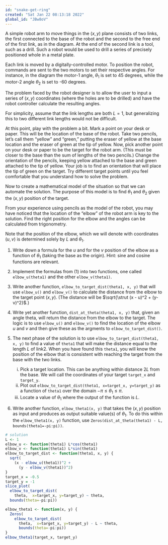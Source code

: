 ```yaml
---
id: "snake-get-ring"
created: "Sat Jan 22 08:13:18 2022"
global_id: "JBw8oV"
---
```


A simple robot arm to move things in the $(x,y)$ plane consists of two links, the first connected to the base of the robot and the second to the free end of the first link, as in the diagram. At the end of the second link is a tool, such as a drill. Such a robot would be used to drill a series of precisely positioned whole in a metal plate.

Each link is moved by a digitally-controlled motor. To position the robot, commands are sent to the two motors to set their respective angles. For instance, in the diagram the motor-1 angle, $\theta_1$ is set to 45 degrees, while the motor-2 angle $\theta_2$ is set to -60 degrees. 

The problem faced by the robot designer is to allow the user to input a series of $(x,y)$ coordinates (where the holes are to be drilled) and have the robot controller calculate the resulting angles. 

For simplicity, assume that the link lengths are both $L = 1$, but generalizing this to two different link lengths would not be difficult.

At this point, play with the problem a bit. Mark a point on your desk or paper. This will be the location of the base of the robot. Take two pencils, let's call them "yellow" and "green," putting the eraser of yellow at the base location and the eraser of green at the tip of yellow. Now, pick another point on your desk or paper to be the target for the robot arm. (This must be closer to the base than the sum of lengths of the two pencils.)  Change the orientation of the pencils, keeping yellow attached to the base and green attached to the tip of yellow. Your job is to find an orientation that will place the tip of green on the target. Try different target points until you feel comfortable that you understand how to solve the problem.

Now to create a mathematical model of the situation so that we can automate the solution. The purpose of this model is to find $\theta_1$ and $\theta_2$ given the $(x, y)$ position of the target.

From your experience using pencils as the model of the robot, you may have noticed that the location of the "elbow" of the robot arm is key to the solution. Find the right position for the elbow and the angles can be calculated from trigonometry. 

Note that the position of the elbow, which we will denote with coordinates $(u, v)$ is determined solely by $L$ and $\theta_1$.

1. Write down a formula for the $u$ and for the $v$ position of the elbow as a function of $\theta_1$ (taking the base as the origin). Hint: sine and cosine functions are relevant.

2. Implement the formulas from (1) into two functions, one called `elbow_u(theta1)` and the other `elbow_v(theta1)`. 

3. Write another function, `elbow_to_target_dist(theta1, x, y)` that will use `elbow_u()` and `elbow_v()` to calculate the distance from the elbow to the target point $(x, y)$.  (The distance will be $\sqrt{\strut (x - u)^2 + (y-v)^2}$.)

4. Write yet another function, `dist_at_theta(theta1, x, y)` that, given an angle theta, will return the distance from the elbow to the target. The logic is to use `elbow_u()` and `elbow_v()` to find the location of the elbow $u$ and $v$ and then give these as the argments to `elbow_to_target_dist()`.

5. The next phase of the solution is to use `elbow_to_target_dist(theta1, x, y)` to find a value of `theta1` that will make the distance equal to the length $L$ of link2. When you have found this `theta1`, you will know the position of the elbow that is consistent with reaching the target from the base with the two links.
    i. Pick a target location. This can be anything within distance $2L$ from the base. We will call the coordinates of your target `target_x` and `target_y`.
    i. Plot out `elbow_to_target_dist(theta1, x=target_x, y=target_y)` as a function of `theta1` over the domain $-\pi \leq \theta_1 \leq  \pi$.
    ii. Locate a value of $\theta_1$ where the output of the function is $L$.
    
6. Write another function, `elbow_theta1(x, y)` that takes the $(x, y)$ position as input and produces as output suitable value(s) of $\theta_1$. To do this  within the `elbow_theta1(x, y)` function, use `Zeros(dist_at_theta(theta1) - L, bounds(theta1=-pi:pi))`.

```r
# solution
L <- 1
elbow_u <- function(theta1) L*cos(theta1)
elbow_v <- function(theta1) L*sin(theta1)
elbow_to_target_dist <- function(theta1, x, y) {
  sqrt( 
    (x - elbow_u(theta1))^2 + 
      (y - elbow_v(theta1))^2)
}
target_x = -0.5
target_y = -1
slice_plot(
  elbow_to_target_dist(
    theta,  x=target_x, y=target_y) ~ theta,
  bounds(theta=-pi:pi))

elbow_theta1 <- function(x, y) {
  Zeros(
    elbow_to_target_dist(
      theta,  x=target_x, y=target_y) - L ~ theta,
      bounds(theta=-pi:pi))
}
elbow_theta1(target_x, target_y)
```

